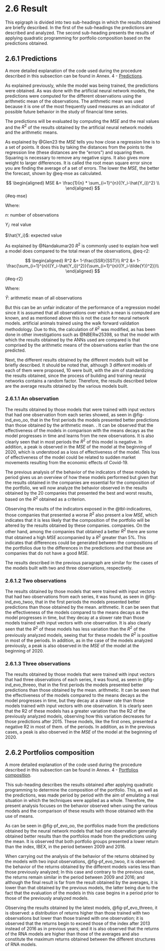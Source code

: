 # 2.6 Result {.unnumbered}

This epigraph is divided into two sub-headings in which the results obtained are briefly described. In the first of the sub-headings the predictions are described and analyzed. The second sub-heading presents the results of applying quadratic programming for portfolio composition based on the predictions obtained.

## 2.6.1 Predictions {#sec-predicciones}

A more detailed explanation of the code used during the procedure described in this subsection can be found in Annex. 4 - [Predictions](Annex4.qmd#sec-A-predicciones).

As explained previously, while the model was being trained, the predictions were obtained. As was done with the artificial neural network models, the predictions were computed for the different observations using the arithmetic mean of the observations. The arithmetic mean was used because it is one of the most frequently used measures as an indicator of possible future behavior in the study of financial time series.

The predictions will be evaluated by computing the $MSE$ and the real values and the $R^2$ of the results obtained by the artificial neural network models and the arithmetic means.

As explained by @Glen23 the $MSE$ tells you how close a regression line is to a set of points. It does this by taking the distances from the points to the regression line (these distances are the "errors") and squaring them. Squaring is necessary to remove any negative signs. It also gives more weight to larger differences. It is called the root mean square error since you are finding the average of a set of errors. The lower the $MSE$, the better the forecast, shown by @eq-mse as calculated.

$$
\begin{aligned}
MSE &= \frac{1}{n} * \sum_{i=1}^{n}{(Y_i-\hat{Y_i})^2} \\
\end{aligned}
$$ {#eq-mse}

Where:

::: margin
$n$: number of observations
:::

::: margin
$Y_i$: real value
:::

::: margin
$\hat{Y_i}$: expected value
:::

As explained by @Nandakumar20 $R^2$ is commonly used to explain how well a model does compared to the total mean of the observations, @eq-r2:

$$
\begin{aligned}
R^2 &= 1-\frac{SSR}{SST}\\
R^2 &= 1-\frac{\sum_{i=1}^{n}{(Y_i-\hat{Y_i})^2}}{\sum_{i=1}^{n}{(Y_i-\tilde{Y})^2}}\\
\end{aligned}
$$ {#eq-r2}

Where:

::: margin
$\tilde{Y}$: arithmetic mean of all observations
:::

But this can be an unfair indicator of the performance of a regression model since it is assumed that all observations over which a mean is computed are known, and as mentioned above this is not the case for neural network models. artificial animals trained using the walk forward validation methodology. Due to this, the calculation of $R^2$ was modified, as has been done in other investigations such as @NBERw25398, so that the model with which the results obtained by the ANNs used are compared is that comprised by the arithmetic means of the observations earlier than the one predicted.

Next, the different results obtained by the different models built will be briefly described. It should be noted that, although 3 different models of each of them were proposed, 10 were built, with the aim of standardizing the results obtained, since the process of building and training neural networks contains a random factor. Therefore, the results described below are the average results obtained by the various models built.

### 2.6.1.1 An observation

The results obtained by those models that were trained with input vectors that had one observation from each series showed, as seen in @fig-ind_evo_oo, that in the first periods the models presented better predictions than those obtained by the arithmetic mean. . It can be observed that the effectiveness of the models in comparison with the means decays as the model progresses in time and learns from the new observations. It is also clearly seen that in most periods the $R^2$ of this model is negative. In addition, a peak is observed in the $MSE$ of the model at the beginning of 2020, which is understood as a loss of effectiveness of the model. This loss of effectiveness of the model could be related to sudden market movements resulting from the economic effects of Covid-19.

The previous analysis of the behavior of the indicators of these models by period gives us an overview of how these models performed but given that the results obtained in the companies are essential for the composition of the portfolio, we will now analyze the behavior observed in the results obtained by the 20 companies that presented the best and worst results, based on the $R^2$ obtained as a criterion.

Observing the results of the indicators exposed in the @tbl-indicadores, those companies that presented a worse $R^2$ also present a low $MSE$, which indicates that it is less likely that the composition of the portfolio will be altered by the results obtained by these companies. companies. On the other hand, among the companies that obtained a better $R^2$ there are some that obtained a high $MSE$ accompanied by a $R^2$ greater than 5%. This indicates that differences could be generated between the compositions of the portfolios due to the differences in the predictions and that these are companies that do not have a good $MSE$.

The results described in the previous paragraph are similar for the cases of the models built with two and three observations, respectively.

### 2.6.1.2 Two observations

The results obtained by those models that were trained with input vectors that had two observations from each series, it was found, as seen in @fig-ind_evo_twoo, that in the first periods the models presented better predictions than those obtained by the mean. arithmetic. It can be seen that the effectiveness of the models compared to the means decays as the model progresses in time, but they decay at a slower rate than those models trained with input vectors with one observation. It is also clearly seen that the $R^2$ of these models has less variation than the $R^2$ of the previously analyzed models, seeing that for these models the $R^2$ is positive in most of the periods. In addition, as in the case of the models analyzed previously, a peak is also observed in the $MSE$ of the model at the beginning of 2020.

### 2.6.1.3 Three observations

The results obtained by those models that were trained with input vectors that had three observations of each series, it was found, as seen in @fig-ind_evo_threeo, that in the first periods the models presented better predictions than those obtained by the mean. arithmetic. It can be seen that the effectiveness of the models compared to the means decays as the model progresses in time, but they decay at a slower rate than those models trained with input vectors with one observation. It is clearly seen that the R2 of these models has a greater variation than the R2 of the previously analyzed models, observing how this variation decreases for those predictions after 2015. These models, like the first ones, presented a negative R2 in most of them. of the periods. In addition, as in the previous cases, a peak is also observed in the $MSE$ of the model at the beginning of 2020.

## 2.6.2 Portfolios composition {#sec-cc}

A more detailed explanation of the code used during the procedure described in this subsection can be found in Annex. 4 - [Portfolios composition](Annex4.qmd#sec-A-cc).

This sub-heading describes the results obtained after applying quadratic programming to determine the composition of the portfolio. This, as well as the predictions, was made period by period with the aim of emulating a real situation in which the techniques were applied as a whole. Therefore, the present analysis focuses on the behavior observed when using the various models and the comparison of these results with those obtained with the use of means.

As can be seen in @fig-pf_evo_oo, the portfolios made from the predictions obtained by the neural network models that had one observation generally obtained better results than the portfolios made from the predictions using the mean. It is observed that both portfolio groups presented a lower return than the index, IBEX, in the period between 2009 and 2016.

When carrying out the analysis of the behavior of the returns obtained by the models with two input observations, @fig-pf_evo_twoo, it is observed: the behavior of the returns obtained by the different models varies less than those previously analyzed; In this case and contrary to the previous case, the returns remain similar in the period between 2009 and 2016; and although the final result is far from the result obtained by the averages, it is lower than that obtained by the previous models, the latter being due to the fact that the evaluation of the models in this case begins in a period prior to those of the previously analyzed models.

Observing the results obtained by the latest models, @fig-pf_evo_threeo, it is observed: a distribution of returns higher than those trained with two observations but lower than those trained with one observation; it is observed that the returns begin to exceed those of the index after 2013 instead of 2016 as in previous years; and it is also observed that the returns of the RNA models are higher than those of the averages and also constitute the maximum returns obtained between the different structures of RNA models.
